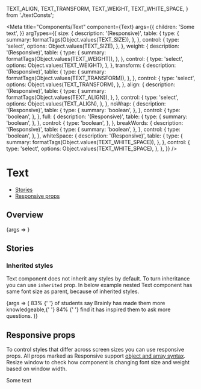   TEXT_ALIGN,
  TEXT_TRANSFORM,
  TEXT_WEIGHT,
  TEXT_WHITE_SPACE,
} from './textConsts';

<Meta
  title="Components/Text"
  component={Text}
  args={{
    children: 'Some text',
  }}
  argTypes={{
    size: {
      description: '(Responsive)',
      table: {
        type: {
          summary: formatTags(Object.values(TEXT_SIZE)),
        },
      },
      control: {
        type: 'select',
        options: Object.values(TEXT_SIZE),
      },
    },
    weight: {
      description: '(Responsive)',
      table: {
        type: {
          summary: formatTags(Object.values(TEXT_WEIGHT)),
        },
      },
      control: {
        type: 'select',
        options: Object.values(TEXT_WEIGHT),
      },
    },
    transform: {
      description: '(Responsive)',
      table: {
        type: {
          summary: formatTags(Object.values(TEXT_TRANSFORM)),
        },
      },
      control: {
        type: 'select',
        options: Object.values(TEXT_TRANSFORM),
      },
    },
    align: {
      description: '(Responsive)',
      table: {
        type: {
          summary: formatTags(Object.values(TEXT_ALIGN)),
        },
      },
      control: {
        type: 'select',
        options: Object.values(TEXT_ALIGN),
      },
    },
    noWrap: {
      description: '(Responsive)',
      table: {
        type: {
          summary: 'boolean',
        },
      },
      control: {
        type: 'boolean',
      },
    },
    full: {
      description: '(Responsive)',
      table: {
        type: {
          summary: 'boolean',
        },
      },
      control: {
        type: 'boolean',
      },
    },
    breakWords: {
      description: '(Responsive)',
      table: {
        type: {
          summary: 'boolean',
        },
      },
      control: {
        type: 'boolean',
      },
    },
    whiteSpace: {
      description: '(Responsive)',
      table: {
        type: {
          summary: formatTags(Object.values(TEXT_WHITE_SPACE)),
        },
      },
      control: {
        type: 'select',
        options: Object.values(TEXT_WHITE_SPACE),
      },
    },
  }}
/>

# Text

- [Stories](#stories)
- [Responsive props](#responsive-props)

## Overview

<Canvas>
  <Story name="Default">{args => <Text {...args} />}</Story>
</Canvas>

<ArgsTable story="Default" />

## Stories

### Inherited styles

Text component does not inherit any styles by default. To turn inheritance you can use `inherited` prop. In below example nested Text component has same font size as parent, because of inherited styles.

<Canvas>
  <Story name="Inherited styles">
    {args => (
      <Text {...args} type="h2" size="large">
        <Text inherited type="span" weight="bold">
          83%
        </Text>{' '}
        of students say Brainly has made them more knowledgeable,{' '}
        <Text inherited type="span" weight="bold">
          84%
        </Text>{' '}
        find it has inspired them to ask more questions.
      </Text>
    )}
  </Story>
</Canvas>

## Responsive props

To control styles that differ across screen sizes you can use responsive props. All props marked as Responsive support [object and array syntax](/story/foundation-✨-responsive-props--page). Resize window to check how component is changing font size and weight based on window width.

<Canvas>
  <Text
    weight={[TEXT_WEIGHT.BOLD, null, TEXT_WEIGHT.REGULAR]}
    size={[TEXT_SIZE.SMALL, TEXT_SIZE.XXLARGE, null, TEXT_SIZE.XXXLARGE]}
  >
    Some text
  </Text>
</Canvas>
